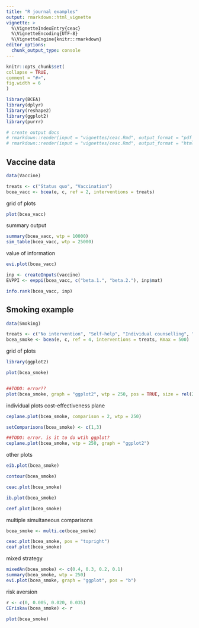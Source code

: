 ```yaml
---
title: "R journal examples"
output: rmarkdown::html_vignette
vignette: >
  %\VignetteIndexEntry{ceac}
  %\VignetteEncoding{UTF-8}
  %\VignetteEngine{knitr::rmarkdown}
editor_options: 
  chunk_output_type: console
---
```

  
```r
knitr::opts_chunk$set(
collapse = TRUE,
comment = "#>",
fig.width = 6
)
```

```r
library(BCEA)
library(dplyr)
library(reshape2)
library(ggplot2)
library(purrr)
```


```r
# create output docs
# rmarkdown::render(input = "vignettes/ceac.Rmd", output_format = "pdf_document", output_dir = "vignettes")
# rmarkdown::render(input = "vignettes/ceac.Rmd", output_format = "html_document", output_dir = "vignettes")
```

## Vaccine data

```r
data(Vaccine)

treats <- c("Status quo", "Vaccination")
bcea_vacc <- bcea(e, c, ref = 2, interventions = treats)
```

grid of plots

```r
plot(bcea_vacc)
```

summary output

```r
summary(bcea_vacc, wtp = 10000)
sim_table(bcea_vacc, wtp = 25000)
```

value of information

```r
evi.plot(bcea_vacc)

inp <- createInputs(vaccine)
EVPPI <- evppi(bcea_vacc, c("beta.1.", "beta.2."), inp$mat)
```

```r
info.rank(bcea_vacc, inp)
```


## Smoking example

```r
data(Smoking)

treats <- c("No intervention", "Self-help", "Individual counselling", "Group counselling")
bcea_smoke <- bcea(e, c, ref = 4, interventions = treats, Kmax = 500)
```

grid of plots

```r
library(ggplot2)

plot(bcea_smoke)


##TODO: error??
plot(bcea_smoke, graph = "ggplot2", wtp = 250, pos = TRUE, size = rel(2), ICER.size = 2)
```

individual plots
cost-effectiveness plane

```r
ceplane.plot(bcea_smoke, comparison = 2, wtp = 250)

setComparisons(bcea_smoke) <- c(1,3)

##TODO: error. is it to do wtih ggplot?
ceplane.plot(bcea_smoke, wtp = 250, graph = "ggplot2")
```

other plots

```r
eib.plot(bcea_smoke)

contour(bcea_smoke)

ceac.plot(bcea_smoke)

ib.plot(bcea_smoke)

ceef.plot(bcea_smoke)
```

multiple simultaneous comparisons

```r
bcea_smoke <- multi.ce(bcea_smoke)

ceac.plot(bcea_smoke, pos = "topright")
ceaf.plot(bcea_smoke)
```

mixed strategy

```r
mixedAn(bcea_smoke) <- c(0.4, 0.3, 0.2, 0.1)
summary(bcea_smoke, wtp = 250)
evi.plot(bcea_smoke, graph = "ggplot", pos = "b")
```

risk aversion

```r
r <- c(0, 0.005, 0.020, 0.035)
CEriskav(bcea_smoke) <- r

plot(bcea_smoke)
```


